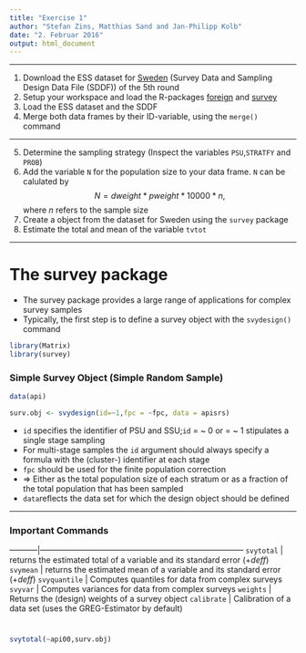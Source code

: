 ```yaml
---
title: "Exercise 1"
author: "Stefan Zins, Matthias Sand and Jan-Philipp Kolb"
date: "2. Februar 2016"
output: html_document
---
```

*** 
1. Download the ESS dataset for [Sweden](http://www.europeansocialsurvey.org/data/country.html?c=sweden) (Survey Data and Sampling Design Data File (SDDF)) of the 5th round
2. Setup your workspace and load the R-packages [foreign](https://cran.r-project.org/web/packages/foreign/foreign.pdf) and [survey](https://cran.r-project.org/web/packages/survey/index.html)
3. Load the ESS dataset and the SDDF
4. Merge both data frames by their ID-variable, using the `merge()` command

***

5. Determine the sampling strategy (Inspect the variables `PSU`,`STRATFY` and `PROB`)
6. Add the variable `N` for the population size to your data frame. `N` can be calulated by
$$N= dweight* pweight *10000*n \text{,}$$
where $n$ refers to the sample size
7. Create a \R{svydesign} object from the dataset for Sweden using the `survey` package
8. Estimate the total and mean of the variable `tvtot`

*** 
# The survey package
- The survey package provides a large range of applications for complex survey samples
- Typically, the first step is to define a survey object with the `svydesign()` command

```r
library(Matrix)
library(survey)
```

### Simple Survey Object (Simple Random Sample)

```r
data(api)

surv.obj <- svydesign(id=~1,fpc = ~fpc, data = apisrs)
```

- `id` specifies the identifier of PSU and SSU;`id` $=$ \~ 0 or $=$ \~ 1 stipulates a single stage sampling
- For multi-stage samples the `id` argument should always specify a formula with the (cluster-) identifier at each stage
- `fpc` should be used for the finite population correction
- $\Rightarrow$ Either as the total population size of each stratum or as a fraction of the total population that has been sampled
- `data`reflects the data set for which the design object should be defined

***
### Important Commands

-----------|-----------------------------------------------------------------------------
`svytotal` |  returns the estimated total of a variable  and its standard error ($+ deff$)
`svymean` |  returns the estimated mean of a variable and its standard error ($+ deff$)
`svyquantile` |  Computes quantiles for data from complex surveys
`svyvar` |  Computes variances  for data from complex surveys
`weights` |  Returns the (design) weights of a survey object
`calibrate` | Calibration of a data set (uses the GREG-Estimator by default)

# 

```r
svytotal(~api00,surv.obj)
```




